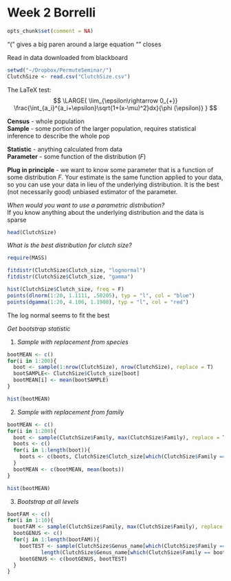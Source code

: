 Week 2 Borrelli
================================================================
```r
opts_chunk$set(comment = NA)
```


\mbox{ordinary text within an equation}  

"\left(" gives a big paren around a large equation "\right" closes
  
Read in data downloaded from blackboard  
```r
setwd("~/Dropbox/PermuteSeminar/")
ClutchSize <- read.csv("ClutchSize.csv")
```

The LaTeX test:  
$$
\LARGE{
\lim_{\epsilon\rightarrow 0_{+}} \frac{\int_{a_i}^{a_i+\epsilon}\sqrt{1+(x-\mu)^2}dx}{\phi (\epsilon)}
}
$$

**Census** - whole population  
**Sample** - some portion of the larger population, requires statistical inference to describe the whole pop  

**Statistic** - anything calculated from data  
**Parameter** - some function of the distribution (*F*)  

**Plug in principle** - we want to know some parameter that is a function of some distribution $F$. Your estimate is the same function applied to your data, so you can use your data in lieu of the underlying distribution. It is the best (not necessarily good) unbiased estimator of the parameter.  

*When would you want to use a parametric distribution?*  
If you know anything about the underlying distribution and the data is sparse  

```r
head(ClutchSize)
```


*What is the best distribution for clutch size?*  
  
```r
require(MASS)
```

```r
fitdistr(ClutchSize$Clutch_size, "lognormal")
fitdistr(ClutchSize$Clutch_size, "gamma")
```

```r
hist(ClutchSize$Clutch_size, freq = F)
points(dlnorm(1:20, 1.1111, .50205), typ = "l", col = "blue")
points(dgamma(1:20, 4.106, 1.1908), typ = "l", col = "red")
```

The log normal seems to fit the best

*Get bootstrap statistic*

1. *Sample with replacement from species*  
   
```r
bootMEAN <- c()
for(i in 1:200){
  boot <- sample(1:nrow(ClutchSize), nrow(ClutchSize), replace = T)
  bootSAMPLE<- ClutchSize$Clutch_size[boot]
  bootMEAN[i] <- mean(bootSAMPLE)
}
```

```r
hist(bootMEAN)
```


2. *Sample with replacement from family*
  
```r
bootMEAN <- c()
for(i in 1:200){
  boot <- sample(ClutchSize$Family, max(ClutchSize$Family), replace = T)
  boots <- c()
  for(i in 1:length(boot)){
    boots <- c(boots, ClutchSize$Clutch_size[which(ClutchSize$Family == boot[i])])
  }
  bootMEAN <- c(bootMEAN, mean(boots))
}
```

```r
hist(bootMEAN)
```
  
3. *Bootstrap at all levels*  
  
```r
bootFAM <- c()
for(i in 1:10){
  bootFAM <- sample(ClutchSize$Family, max(ClutchSize$Family), replace = T)
  bootGENUS <- c()
  for(j in 1:length(bootFAM)){
    bootTEST <- sample(ClutchSize$Genus_name[which(ClutchSize$Family == bootFAM[j])], 
           length(ClutchSize$Genus_name[which(ClutchSize$Family == bootFAM)]), replace = T)
    bootGENUS <- c(bootGENUS, bootTEST) 
  }
}
```


